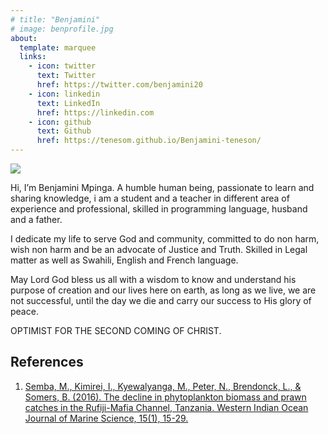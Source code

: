 ```yaml
---
# title: "Benjamini"
# image: benprofile.jpg
about:
  template: marquee
  links:
    - icon: twitter
      text: Twitter
      href: https://twitter.com/benjamini20
    - icon: linkedin
      text: LinkedIn
      href: https://linkedin.com
    - icon: github
      text: Github
      href: https://tenesom.github.io/Benjamini-teneson/
---
```


::: grid
::: {.g-col-12 .g-col-md-6}
![](benprofile.jpg)
:::

::: {.g-col-12 .g-col-md-6}
Hi, I'm Benjamini Mpinga. A humble human being, passionate to learn and sharing knowledge, i am a student and a teacher in different area of experience and professional, skilled in programming language, husband and a father.

I dedicate my life to serve God and community, committed to do non harm, wish non harm and be an advocate of Justice and Truth. Skilled in Legal matter as well as Swahili, English and French language.

May Lord God bless us all with a wisdom to know and understand his purpose of creation and our lives here on earth, as long as we live, we are not successful, until the day we die and carry our success to His glory of peace.

 OPTIMIST FOR THE SECOND COMING OF CHRIST.

:::
:::

## References

1.  [Semba, M., Kimirei, I., Kyewalyanga, M., Peter, N., Brendonck, L., & Somers, B. (2016). The decline in phytoplankton biomass and prawn catches in the Rufiji-Mafia Channel, Tanzania. Western Indian Ocean Journal of Marine Science, 15(1), 15-29.](https://www.ajol.info/index.php/wiojms/article/view/138510)



